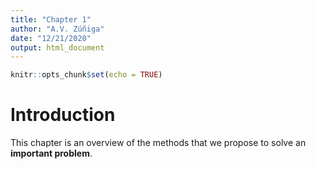 ```yaml
---
title: "Chapter 1"
author: "A.V. Zúñiga"
date: "12/21/2020"
output: html_document
---
```


```r
knitr::opts_chunk$set(echo = TRUE)
```

# Introduction

This chapter is an overview of the methods that
we propose to solve an **important problem**.
